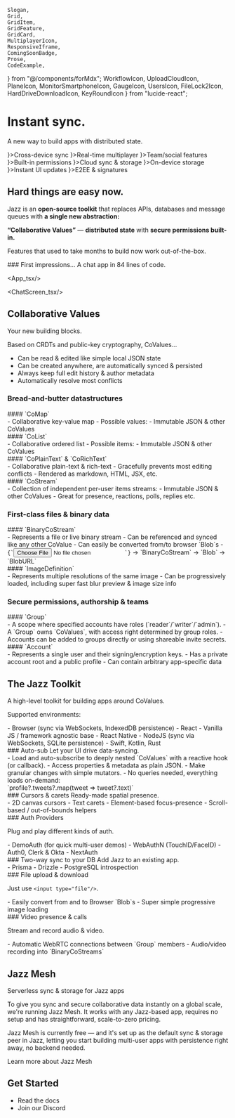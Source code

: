     Slogan,
    Grid,
    GridItem,
    GridFeature,
    GridCard,
    MultiplayerIcon,
    ResponsiveIframe,
    ComingSoonBadge,
    Prose,
    CodeExample,
} from "@/components/forMdx";
    WorkflowIcon,
    UploadCloudIcon,
    PlaneIcon,
    MonitorSmartphoneIcon,
    GaugeIcon,
    UsersIcon,
    FileLock2Icon,
    HardDriveDownloadIcon,
    KeyRoundIcon
} from "lucide-react";

<div className="md:pt-20" />

<Prose>

# Instant sync.

<Slogan>A new way to build apps with distributed state.</Slogan>

<Grid className="gap-[1px] -mx-4 md:-mx-6 rounded-xl overflow-hidden bg-stone-50 dark:bg-stone-950 [&>*]:rounded-none [&>*]:border-none [&>*]:bg-stone-100 [&>*]:dark:bg-stone-900">
<GridFeature icon={<MonitorSmartphoneIcon strokeWidth={1} strokeLinecap="butt" size={40}/>}>Cross-device sync</GridFeature>
<GridFeature icon={<MultiplayerIcon strokeWidth={1} strokeLinecap="butt" size={40}/>}>Real-time multiplayer</GridFeature>
<GridFeature icon={<UsersIcon strokeWidth={1} strokeLinecap="butt" size={40}/>}>Team/social features</GridFeature>
<GridFeature icon={<FileLock2Icon strokeWidth={1} strokeLinecap="butt" size={40}/>}>Built-in permissions</GridFeature>
<GridFeature icon={<UploadCloudIcon strokeWidth={1} strokeLinecap="butt" size={40}/>}>Cloud sync & storage</GridFeature>
<GridFeature icon={<HardDriveDownloadIcon strokeWidth={1} strokeLinecap="butt" size={40}/>}>On-device storage</GridFeature>
<GridFeature icon={<GaugeIcon strokeWidth={1} strokeLinecap="butt" size={40}/>}>Instant UI updates</GridFeature>
<GridFeature icon={<KeyRoundIcon strokeWidth={1} strokeLinecap="butt" size={40}/>}>E2EE & signatures</GridFeature>

<div className="col-start-1 row-start-1 row-span-2 col-span-2 px-4 md:px-6 text-base">
<h2 className="not-prose text-2xl font-medium tracking-tight mt-3 md:mt-5 mb-6">Hard things are easy now.</h2>

Jazz is an **open-source toolkit** that replaces APIs, databases and message queues with **a&nbsp;single new abstraction:**

**&ldquo;Collaborative Values&rdquo;** &mdash; **distributed state** with **secure permissions built-in.**

Features that used to take months to build now work out-of-the-box.

</div>
</Grid>

<div className="-mx-[calc(min(0,(100vw-95rem)/2))]">
### First impressions&hellip;
<Slogan small>A chat app in 84 lines of code.</Slogan>

  <CodeExample/>

<Grid className="mt-0 -mx-4 md:-mx-6">
<GridItem className="md:col-start-1 col-span-2">

<App_tsx/>

</GridItem>
<GridItem className="md:col-start-3 col-span-2">

<ChatScreen_tsx/>

</GridItem>
<ResponsiveIframe src="https://chat.jazz.tools" localSrc="http://localhost:5173" className="lg:col-start-5 col-span-2 rounded-xl overflow-hidden min-h-[50vh]"/>
</Grid>
</div>

## Collaborative Values

<Slogan small>Your new building blocks.</Slogan>

<div className='text-base'>
Based on CRDTs and public-key cryptography, CoValues...

-   Can be read & edited like simple local JSON state
-   Can be created anywhere, are automatically synced & persisted
-   Always keep full edit history & author metadata
-   Automatically resolve most conflicts

</div>

### Bread-and-butter datastructures

<Grid className="lg:gap-y-8 grid-cols-2 lg:grid-cols-4">

<GridCard>
    #### `CoMap`
    <div className="text-sm">
        - Collaborative key-value map - Possible values: - Immutable JSON &
        other CoValues
    </div>
</GridCard>

<GridCard>
    #### `CoList`
    <div className="text-sm">
        - Collaborative ordered list - Possible items: - Immutable JSON & other
        CoValues
    </div>
</GridCard>

<GridCard>
    #### `CoPlainText` & `CoRichText` <ComingSoonBadge />
    <div className="text-sm">
        - Collaborative plain-text & rich-text - Gracefully prevents most
        editing conflicts - Rendered as markdown, HTML, JSX, etc.
    </div>
</GridCard>

<GridCard>
#### `CoStream`
<div className="text-sm">
- Collection of independent per-user items streams:
    - Immutable JSON & other CoValues
- Great for presence, reactions, polls, replies etc.
</div>
</GridCard>
</Grid>

### First-class files & binary data

<Grid className="lg:gap-y-8 grid-cols-2 lg:grid-cols-4">

<GridCard>
    #### `BinaryCoStream`
    <div className="text-sm">
        - Represents a file or live binary stream - Can be referenced and synced
        like any other CoValue - Can easily be converted from/to browser `Blob`s
        - <code>{`<input type="file"/>`}</code> -> `BinaryCoStream` -> `Blob` ->
        `BlobURL`
    </div>
</GridCard>

<GridCard>
    #### `ImageDefinition`
    <div className="text-sm">
        - Represents multiple resolutions of the same image - Can be
        progressively loaded, including super fast blur preview & image size
        info
    </div>
</GridCard>

</Grid>

### Secure permissions, authorship & teams

<Grid className="lg:gap-y-8 grid-cols-2 lg:grid-cols-4">

<GridCard>
#### `Group`
<div className="text-sm">
- A scope where specified accounts have roles (`reader`/`writer`/`admin`).
- A `Group` owns `CoValues`, with access right determined by group roles.
- Accounts can be added to groups directly or using shareable invite secrets.
</div>
</GridCard>
<GridCard>
#### `Account`
<div className="text-sm">
- Represents a single user and their signing/encryption keys.
- Has a private account root and a public profile
    - Can contain arbitrary app-specific data
</div>
</GridCard>
</Grid>

## The Jazz Toolkit

<Slogan small>A high-level toolkit for building apps around CoValues.</Slogan>

Supported environments:

<div className="text-sm">
- Browser (sync via WebSockets, IndexedDB persistence)
    - React
    - Vanilla JS / framework agnostic base
- React Native <ComingSoonBadge/>
- NodeJS (sync via WebSockets, SQLite persistence) <ComingSoonBadge/>
- Swift, Kotlin, Rust <ComingSoonBadge when="later"/>
</div>
<Grid>

<GridCard>
    ### Auto-sub
    <Slogan small>Let your UI drive data-syncing.</Slogan>
    <div className="text-sm">
        - Load and auto-subscribe to deeply nested `CoValues` with a reactive
        hook (or callback). - Access properties & metadata as plain JSON. - Make
        granular changes with simple mutators. - No queries needed, everything
        loads on-demand: <br />
        `profile?.tweets?.map(tweet => tweet?.text)`
    </div>
</GridCard>

<GridCard>
    ### Cursors & carets
    <Slogan small>Ready-made spatial presence.</Slogan>
    <div className="text-sm">
        - 2D canvas cursors <ComingSoonBadge />
        - Text carets <ComingSoonBadge />
        - Element-based focus-presence <ComingSoonBadge />
        - Scroll-based / out-of-bounds helpers <ComingSoonBadge />
    </div>
</GridCard>

<GridCard>
### Auth Providers

<Slogan small>Plug and play different kinds of auth.</Slogan>
<div className="text-sm">
- DemoAuth (for quick multi-user demos)
- WebAuthN (TouchID/FaceID)
- Auth0, Clerk & Okta <ComingSoonBadge/>
- NextAuth <ComingSoonBadge/>
</div>
</GridCard>

<GridCard>
    ### Two-way sync to your DB
    <Slogan small>Add Jazz to an existing app.</Slogan>
    <div className="text-sm">
        - Prisma <ComingSoonBadge />
        - Drizzle <ComingSoonBadge />
        - PostgreSQL introspection <ComingSoonBadge />
    </div>
</GridCard>

<GridCard>
### File upload & download

<Slogan small>Just use `<input type="file"/>`.</Slogan>
<div className="text-sm">
- Easily convert from and to Browser `Blob`s
- Super simple progressive image loading
</div>
</GridCard>

<GridCard>
### Video presence & calls

<Slogan small>Stream and record audio & video.</Slogan>
<div className="text-sm">
- Automatic WebRTC connections between `Group` members <ComingSoonBadge/>
- Audio/video recording into `BinaryCoStreams` <ComingSoonBadge/>
</div>
</GridCard>
</Grid>

## Jazz Mesh

<Slogan small>Serverless sync & storage for Jazz apps</Slogan>

To give you sync and secure collaborative data instantly on a global scale, we're running Jazz Mesh. It works with any Jazz-based app, requires no setup and has straightforward, scale-to-zero pricing.

Jazz Mesh is currently free &mdash; and it's set up as the default sync & storage peer in Jazz, letting you start building multi-user apps with persistence right away, no backend needed.

<Link href="/mesh" target="_blank">
    Learn more about Jazz Mesh
</Link>

## Get Started

-   <Link href="/docs" target="_blank">Read the docs</Link>
-   <Link href="https://discord.gg/utDMjHYg42" target="_blank">Join our Discord</Link>

</Prose>
